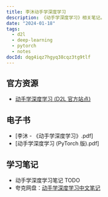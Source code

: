 ```yaml
---
title: 李沐动手学深度学习
description: 《动手学深度学习》相关笔记。
date: "2024-01-18"
tags:
  - d2l
  - deep-learning
  - pytorch
  - notes
docId: dqg4iqz7hgyq38cqz3tg9tlf
---
```


## 官方资源

- [动手学深度学习 (D2L 官方站点)](https://zh-v2.d2l.ai/)

## 电子书

- [李沐 - 《动手学深度学习》.pdf]
- [动手学深度学习 (PyTorch 版).pdf]

## 学习笔记

- 动手学深度学习笔记 TODO
- 夸克网盘：[动手学深度学习中文笔记](https://pan.quark.cn/s/9a7cf3f3eae2)
